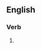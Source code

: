 ==English==

===Verb===
{{head|en|present participle}}

# {{present participle of|deter|lang=en|nocat=1}}